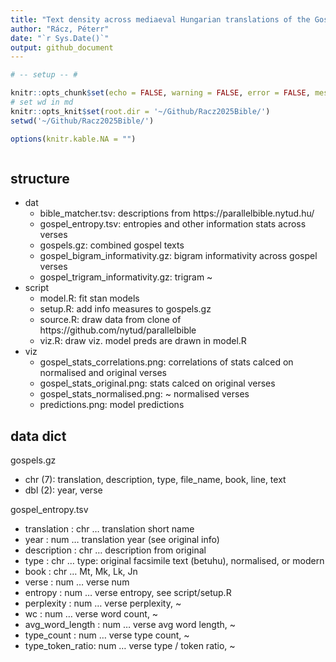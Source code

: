 ```yaml
---
title: "Text density across mediaeval Hungarian translations of the Gospel"
author: "Rácz, Péterr"
date: "`r Sys.Date()`"
output: github_document
---
```


```r

# -- setup -- #

knitr::opts_chunk$set(echo = FALSE, warning = FALSE, error = FALSE, message = FALSE, fig.path = 'figures/')
# set wd in md
knitr::opts_knit$set(root.dir = '~/Github/Racz2025Bible/')
setwd('~/Github/Racz2025Bible/')

options(knitr.kable.NA = "")
```

```r

```

## structure

- dat
	- bible_matcher.tsv: descriptions from https://parallelbible.nytud.hu/
	- gospel_entropy.tsv: entropies and other information stats across verses
	- gospels.gz: combined gospel texts
	- gospel_bigram_informativity.gz: bigram informativity across gospel verses
	- gospel_trigram_informativity.gz: trigram ~
- script
	- model.R: fit stan models
	- setup.R: add info measures to gospels.gz
	- source.R: draw data from clone of https://github.com/nytud/parallelbible
	- viz.R: draw viz. model preds are drawn in model.R
- viz
	- gospel_stats_correlations.png: correlations of stats calced on normalised and original verses
	- gospel_stats_original.png: stats calced on original verses
	- gospel_stats_normalised.png: ~ normalised verses
	- predictions.png: model predictions

## data dict

gospels.gz

- chr (7): translation, description, type, file_name, book, line, text
- dbl (2): year, verse

gospel_entropy.tsv

 - translation     : chr ... translation short name
 - year            : num ... translation year (see original info)
 - description     : chr ... description from original
 - type            : chr ... type: original facsimile text (betuhu), normalised, or modern
 - book            : chr ... Mt, Mk, Lk, Jn
 - verse           : num ... verse num
 - entropy         : num ... verse entropy, see script/setup.R
 - perplexity      : num ... verse perplexity, ~
 - wc              : num ... verse word count, ~
 - avg_word_length : num ... verse avg word length, ~
 - type_count      : num ... verse type count, ~
 - type_token_ratio: num ... verse type / token ratio, ~
 
 